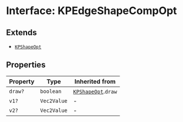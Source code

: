 # Interface: KPEdgeShapeCompOpt

## Extends

- [`KPShapeOpt`](/api/interfaces/KPShapeOpt)

## Properties

| Property | Type | Inherited from |
| ------ | ------ | ------ |
| `draw?` | `boolean` | [`KPShapeOpt`](/api/interfaces/KPShapeOpt).`draw` |
| `v1?` | `Vec2Value` | - |
| `v2?` | `Vec2Value` | - |
